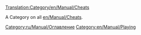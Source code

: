 [[Translation:Category/en/Manual/Cheats]]

A Category on all [[en/Manual/Cheats]].

[[Category:ru/Manual/Оглавление]]
[[Category:en/Manual/Playing]]